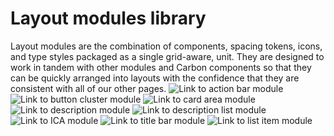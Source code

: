 



<Meta title={getTitle(LIBRARY)} />

# Layout modules library

<Row>
  <Column className="library__type" lg={10}>
    Layout modules are the combination of components, spacing tokens, icons, and
    type styles packaged as a single grid-aware, unit. They are designed to work
    in tandem with other modules and Carbon components so that they can be
    quickly arranged into layouts with the confidence that they are consistent
    with all of our other pages.
  </Column>
</Row>

<Row className="library__row">

<Column lg={5}>
  <LinkTo
    className="storybook__link--image"
    kind={getDocsId('layout-modules-actionbarmodule')}
    story="default">
    <img alt="Link to action bar module" src={actionBarModule} />
  </LinkTo>
</Column>

<Column lg={5}>
  <LinkTo
    className="storybook__link--image"
    kind={getDocsId('layout-modules-buttonclustermodule')}
    story="default">
    <img alt="Link to button cluster module" src={buttonClusterModule} />
  </LinkTo>
</Column>

<Column lg={5}>
  <LinkTo
    className="storybook__link--image"
    kind={getDocsId('layout-modules-cardareamodule')}
    story="default">
    <img alt="Link to card area module" src={cardAreaModule} />
  </LinkTo>
</Column>

</Row>

<Row className="library__row">
   <Column lg={5}>
    <LinkTo
      className="storybook__link--image"
      kind={getDocsId("layout-modules-descriptionmodule")}
      story="default"
    >
      <img alt="Link to description module" src={descriptionModule} />
    </LinkTo>
  </Column>

<Column lg={5}>
  <LinkTo
    className="storybook__link--image"
    kind={getDocsId('layout-modules-descriptionlistmodule')}
    story="default">
    <img alt="Link to description list module" src={descriptionListModule} />
  </LinkTo>
</Column>

<Column lg={5}>
  <LinkTo
    className="storybook__link--image"
    kind={getDocsId('layout-modules-icamodule')}
    story="default">
    <img alt="Link to ICA module" src={icaModule} />
  </LinkTo>
</Column>

</Row>

<Row className="library__row">
  <Column lg={5}>
    <LinkTo
      className="storybook__link--image"
      kind={getDocsId('layout-modules-titlebarmodule')}
      story="default">
      <img alt="Link to title bar module" src={titleBarModule} />
    </LinkTo>
  </Column>
  <Column lg={5}>
    <LinkTo
      className="storybook__link--image"
      kind={getDocsId('layout-modules-listitemmodule')}
      story="default">
      <img alt="Link to list item module" src={listItemModule} />
    </LinkTo>
  </Column>
</Row>
